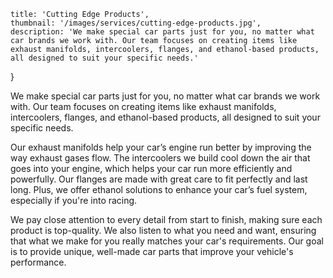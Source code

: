     title: 'Cutting Edge Products',
    thumbnail: '/images/services/cutting-edge-products.jpg',
    description: 'We make special car parts just for you, no matter what car brands we work with. Our team focuses on creating items like exhaust manifolds, intercoolers, flanges, and ethanol-based products, all designed to suit your specific needs.'
}

We make special car parts just for you, no matter what car brands we work with. Our team focuses on creating items like exhaust manifolds, intercoolers, flanges, and ethanol-based products, all designed to suit your specific needs.

Our exhaust manifolds help your car’s engine run better by improving the way exhaust gases flow. The intercoolers we build cool down the air that goes into your engine, which helps your car run more efficiently and powerfully. Our flanges are made with great care to fit perfectly and last long. Plus, we offer ethanol solutions to enhance your car’s fuel system, especially if you're into racing.

We pay close attention to every detail from start to finish, making sure each product is top-quality. We also listen to what you need and want, ensuring that what we make for you really matches your car's requirements. Our goal is to provide unique, well-made car parts that improve your vehicle's performance.